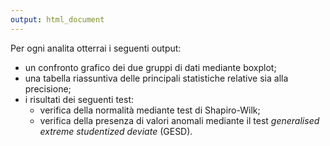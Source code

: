 ```yaml
---
output: html_document
---
```

Per ogni analita otterrai i seguenti output:
  
  - un confronto grafico dei due gruppi di dati mediante boxplot;
  - una tabella riassuntiva delle principali statistiche relative sia alla precisione;
  - i risultati dei seguenti test:
    - verifica della normalità mediante test di Shapiro-Wilk;
    - verifica della presenza di valori anomali mediante il test *generalised extreme studentized deviate* (GESD).

